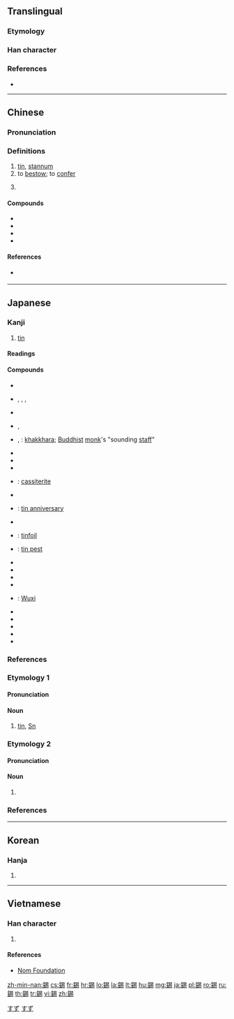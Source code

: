 {{character info/new}}
{{also|锡|㒪}}
==Translingual==

===Etymology===
{{Han etyl}}

===Han character===
{{Han char|rn=167|rad=金|as=08|sn=16|four=86127|canj=CAPH|ids=⿰金易}}

===References===
* {{Han ref|kx=1312.050|dkj=40573|dj=1813.030|hdz=64219.030|uh=932B|ud=37675|bh=BFFC|bd=49148}}

----

==Chinese==
{{zh-forms|s=锡}}

===Pronunciation===
{{zh-pron
|m=錫
|c=sek3,sik3,sik1
|c_note=sek3 - vernacular; sik3, sik1 - literary
|h=pfs=siak/sit
|h_note=siak - vernacular; sit - literary
|mn=qz:siak/tw,xm,zz:sek/qz,tw,xm,zz:siah
|mn_note=siak/sek - literary; siah - vernacular
|mc=y
|oc=y
|ma=
|cat=n,v
}}

===Definitions===
{{zh-hanzi}}

# [[tin]], [[stannum]]
# to [[bestow]]; to [[confer]]
# {{lb|zh|Cantonese}} {{alternative form of|惜|tr=sek3|lang=zh}}

====Compounds====
* {{zh-l|錫金|[[Sikkim]]}}
* {{zh-l|錫蘭|[[Ceylon]] ([[Sri Lanka]])}}
* {{zh-l|錫婚|tin [[wedding]] [[anniversary]]}}
* {{zh-l|銲錫|solder}}

====References====
* {{qualifier|Min Nan}} {{thcwd|12023}}

{{zh-cat|Chemical elements}}

----

==Japanese==

===Kanji===
{{ja-kanji|grade=n|rs=金08}}

# [[tin]]

====Readings====
{{ja-readings|goon=[[しゃく]] (shaku)|kanon=[[せき]] (seki)|kun=[[すず]] (suzu)}}

====Compounds====
{{der-top|Compounds}}
* {{ja-r|塩化錫|えんかすず}}
* {{ja-r|挂錫|かしゃく}}, {{ja-r|掛錫|かしゃく}}, {{ja-r|挂錫|けしゃく}}, {{ja-r|掛錫|けしゃく}}
* {{ja-r|砂錫|さすず}}
* {{ja-r|錫紵|しゃくじょ}}, {{ja-r|錫紵|しゃくちょ}}
* {{ja-r|錫杖|しゃくじょう}}, {{ja-r|錫杖|さくじょう}}: [[khakkhara]]; [[Buddhist]] [[monk]]'s "sounding [[staff]]"
* {{ja-r|錫僧|しゃくそう}}
* {{ja-r|錫を飛ばす|しゃく を とばす}}
* {{ja-r|巡錫|じゅんしゃく}}
* {{ja-r|錫石|すずいし}}: [[cassiterite]]
* {{ja-r|錫色|すずいろ}}
* {{ja-r|錫婚式|すずこんしき}}: [[tin anniversary]]
* {{ja-r|錫師|すずし}}
* {{ja-r|錫箔|すずはく}}: [[tinfoil]]
* {{ja-r|錫ペスト|すずペスト}}: [[tin pest]]
* {{ja-r|駐錫|ちゅうしゃく}}
* {{ja-r|天錫|てんしゃく}}
* {{ja-r|トリフェニル錫|トリフェニルすず}}
* {{ja-r|飛錫|ひしゃく}}
* {{ja-r|無錫|^むしゃく}}: [[Wuxi]]
* {{ja-r|野錫|やしゃく}}
* {{ja-r|有機錫|ゆうきすず}}
* {{ja-r|流錫|りゅうしゃく}}
* {{ja-r|留錫|りゅうしゃく}}
* {{ja-r|硫錫鉱|りゅうしゃくこう}}
{{der-bottom}}

===References===
{{ja-kref
|jis=3C62
|ku=2866
|shift=8EE0
|euc=BCE2
|freq=2095
|nelson=4873
|newnelson=6292
|halpern=''not listed''
|kld=''not listed''
|heisig=2764
|tuttle=8a8.7
}}

===Etymology 1===
{{ja-kanjitab|すず|yomi=k}}

====Pronunciation====
{{ja-pron|yomi=k|すず|acc=1|acc_ref=DJR,NHK}}

====Noun====
{{ja-noun|すず}}

# [[tin]], [[Sn]]

===Etymology 2===
{{ja-kanjitab|しゃく|yomi=o}}

====Pronunciation====
{{ja-pron|yomi=goon|しゃく|acc=1|acc_ref=DJR}}

====Noun====
{{ja-noun|しゃく}}

# {{abbreviation of|錫杖|lang=ja}}

===References===
<references/>

[[Category:ja:Metals|すず]]
[[Category:ja:Chemical elements|すず]]

----

==Korean==

===Hanja===
{{ko-hanja|hangeul=석|eumhun=|rv=seok|mr=sŏk|y=sek}}

# {{defn|lang=ko|sort=金08}}

----

==Vietnamese==

===Han character===
{{vi-hantu|[[thiếc]], [[tích]], [[xích]]|rs=金08}}

# {{defn|lang=vi|sort=金08}}

====References====
*[http://nomfoundation.org/common/nom_details.php?codepoint=932b Nom Foundation]

[[zh-min-nan:錫]]
[[cs:錫]]
[[fr:錫]]
[[hr:錫]]
[[lo:錫]]
[[la:錫]]
[[lt:錫]]
[[hu:錫]]
[[mg:錫]]
[[ja:錫]]
[[pl:錫]]
[[ro:錫]]
[[ru:錫]]
[[th:錫]]
[[tr:錫]]
[[vi:錫]]
[[zh:錫]]